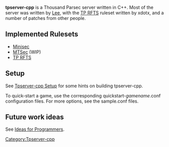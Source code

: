 '''tpserver-cpp''' is a Thousand Parsec server written in C++. Most of the server was written by [[User:Lee Begg|Lee]], with the [[TP RFTS]] ruleset written by xdotx, and a number of patches from other people.

==Implemented Rulesets==
* [[Minisec]]
* [[MTSec]] (WIP)
* [[TP RFTS]]

==Setup==
See [[Tpserver-cpp Setup]] for some hints on building tpserver-cpp.

To quick-start a game, use the corresponding quickstart-''gamename''.conf configuration files. For more options, see the sample.conf files.

==Future work ideas==
See [[Ideas for Programmers]].

[[Category:Tpserver-cpp]]